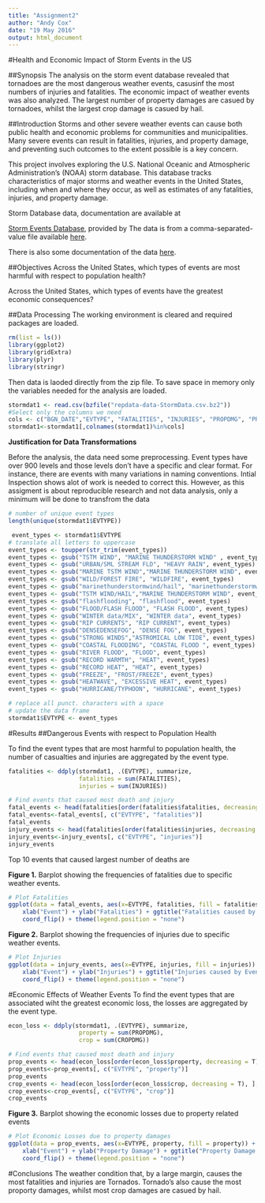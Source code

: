```yaml
---
title: "Assignment2"
author: "Andy Cox"
date: "19 May 2016"
output: html_document
---
```


#Health and Economic Impact of Storm Events in the US

##Synopsis
The analysis on the storm event database revealed that tornadoes are the most
dangerous weather events, casusinf the most numbers of injuries and fatalities.  The economic impact of weather events was also analyzed. The largest number of property damages are casued by tornadoes, whilst the largest crop damage is casued by hail.

##Introduction
Storms and other severe weather events can cause both public health and economic problems for communities and municipalities. Many severe events can result in fatalities, injuries, and property damage, and preventing such outcomes to the extent possible is a key concern.

This project involves exploring the U.S. National Oceanic and Atmospheric Administration's (NOAA) storm database. This database tracks characteristics of major storms and weather events in the United States, including when and where they occur, as well as estimates of any fatalities, injuries, and property damage.

Storm Database data, documentation are available at

[Storm Events Database](http://www.ncdc.noaa.gov/stormevents/ftp.jsp), provided by
 The data is from a comma-separated-value file available
[here](https://d396qusza40orc.cloudfront.net/repdata%2Fdata%2FStormData.csv.bz2).

There is also some documentation of the data 
[here](https://d396qusza40orc.cloudfront.net/repdata%2Fpeer2_doc%2Fpd01016005curr.pdf).

##Objectives
Across the United States, which types of events are most harmful with respect to population health?

Across the United States, which types of events have the greatest economic consequences?

##Data Processing
The working environment is cleared and required packages are loaded. 
```r
rm(list = ls())
library(ggplot2)
library(gridExtra)
library(plyr)
library(stringr)
```
Then data is laoded directly from the zip file. To save space in memory only the variables needed for the analysis are loaded.

```r
stormdat1 <- read.csv(bzfile("repdata-data-StormData.csv.bz2"))
#Select only the columns we need
cols <- c("BGN_DATE","EVTYPE", "FATALITIES", "INJURIES", "PROPDMG", "PROPDMGEXP", "CROPDMG", "CROPDMGEXP")
stormdat1<-stormdat1[,colnames(stormdat1)%in%cols]
```
**Justification for Data Transformations**

Before the analysis, the data need some preprocessing. Event types have over 900 levels and those levels don't have a specific and clear format. For instance, there are events with many variations in naming conventions. Intial Inspection shows alot of work is needed to correct this. However, as this assigment is about reproducible research and not data analysis, only a minimum will be done to transfrom the data

```r
# number of unique event types
length(unique(stormdat1$EVTYPE))

 event_types <- stormdat1$EVTYPE
# translate all letters to uppercase
event_types <- toupper(str_trim(event_types))
event_types <- gsub("TSTM WIND", "MARINE THUNDERSTORM WIND" , event_types)
event_types <- gsub("URBAN/SML STREAM FLD", "HEAVY RAIN", event_types)
event_types <- gsub("MARINE TSTM WIND","MARINE THUNDERSTORM WIND", event_types)
event_types <- gsub("WILD/FOREST FIRE", "WILDFIRE", event_types)
event_types <- gsub("marinethunderstormwind/hail", "marinethunderstormwind", event_types)
event_types <- gsub("TSTM WIND/HAIL","MARINE THUNDERSTORM WIND", event_types)
event_types <- gsub("flashflooding", "flashflood", event_types)
event_types <- gsub("FLOOD/FLASH FLOOD", "FLASH FLOOD", event_types)
event_types <- gsub("WINTER data/MIX", "WINTER data", event_types)
event_types <- gsub("RIP CURRENTS", "RIP CURRENT", event_types)
event_types <- gsub("DENSEDENSEFOG", "DENSE FOG", event_types)
event_types <- gsub("STRONG WINDS","ASTROMICAL LOW TIDE", event_types)
event_types <- gsub("COASTAL FLOODING", "COASTAL FLOOD ", event_types)
event_types <- gsub("RIVER FLOOD", "FLOOD", event_types)
event_types <- gsub("RECORD WARMTH", "HEAT", event_types)
event_types <- gsub("RECORD HEAT", "HEAT", event_types)
event_types <- gsub("FREEZE", "FROST/FREEZE", event_types)
event_types <- gsub("HEATWAVE", "EXCESSIVE HEAT", event_types)
event_types <- gsub("HURRICANE/TYPHOON", "HURRICANE", event_types)

# replace all punct. characters with a space
# update the data frame
stormdat1$EVTYPE <- event_types
```

#Results
##Dangerous Events with respect to Population Health

To find the event types that are most harmful to population health, the number
of casualties and injuries are aggregated by the event type.

```r
fatalities <- ddply(stormdat1, .(EVTYPE), summarize,
                    fatalities = sum(FATALITIES),
                    injuries = sum(INJURIES))

# Find events that caused most death and injury
fatal_events <- head(fatalities[order(fatalities$fatalities, decreasing = T), ], 10)
fatal_events<-fatal_events[, c("EVTYPE", "fatalities")]
fatal_events
injury_events <- head(fatalities[order(fatalities$injuries, decreasing = T), ], 10)
injury_events<-injury_events[, c("EVTYPE", "injuries")]
injury_events
```

Top 10 events that caused largest number of deaths are

**Figure 1.** Barplot showing the frequencies of fatalities due to specific weather events.
```r
# Plot Fatalities
ggplot(data = fatal_events, aes(x=EVTYPE, fatalities, fill = fatalities)) + geom_bar(stat = "identity") + 
    xlab("Event") + ylab("Fatalities") + ggtitle("Fatalities caused by Events (top 10) ") + 
    coord_flip() + theme(legend.position = "none")
```

**Figure 2.** Barplot showing the frequencies of injuries due to specific weather events.
```r
# Plot Injuries
ggplot(data = injury_events, aes(x=EVTYPE, injuries, fill = injuries)) + geom_bar(stat = "identity") + 
    xlab("Event") + ylab("Injuries") + ggtitle("Injuries caused by Events (top 10) ") + 
    coord_flip() + theme(legend.position = "none")
```
#Economic Effects of Weather Events
To find the event types that are associated wiht the greatest economic loss, the  losses are aggregated by the event type.

```r
econ_loss <- ddply(stormdat1, .(EVTYPE), summarize,
                    property = sum(PROPDMG),
                    crop = sum(CROPDMG))

# Find events that caused most death and injury
prop_events <- head(econ_loss[order(econ_loss$property, decreasing = T), ], 10)
prop_events<-prop_events[, c("EVTYPE", "property")]
prop_events
crop_events <- head(econ_loss[order(econ_loss$crop, decreasing = T), ], 10)
crop_events<-crop_events[, c("EVTYPE", "crop")]
crop_events
```

**Figure 3.** Barplot showing the economic losses due to property related events
```r
# Plot Economic Losses due to property damages
ggplot(data = prop_events, aes(x=EVTYPE, property, fill = property)) + geom_bar(stat = "identity") + 
    xlab("Event") + ylab("Property Damage") + ggtitle("Property Damage caused by Events (top 10) ") + 
    coord_flip() + theme(legend.position = "none")
```

#Conclusions
The weather condition that, by a large margin, causes the most fatalities and injuries are Tornados. Tornado's also cause the most proporty damages, whilst most crop damages are casued by hail.

